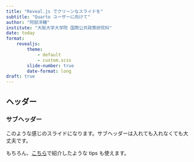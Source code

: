 ```yaml
---
title: "Reveal.js でクリーンなスライドを"
subtitle: "Quarto ユーザーに向けて"
author: "阿部洋輔"
institute: "大阪大学大学院 国際公共政策研究科"
date: today
format: 
    revealjs: 
        theme: 
            - default
            - custom.scss
        slide-number: true
        date-format: long
draft: true
---
```


## ヘッダー

### サブヘッダー

このような感じのスライドになります。サブヘッダーは入れても入れなくても大丈夫です。

::: {.callout-note}
もちろん、[こちら](https://yo5uke.github.io/tips/240512_revealjs/)で紹介したような tips も使えます。
:::
